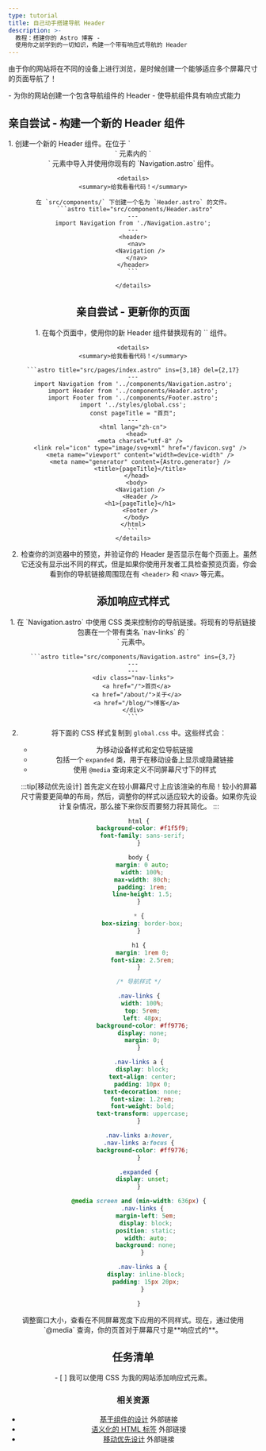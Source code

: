 ```yaml
---
type: tutorial
title: 自己动手搭建导航 Header
description: >-
  教程：搭建你的 Astro 博客 -
  使用你之前学到的一切知识，构建一个带有响应式导航的 Header
---
```


由于你的网站将在不同的设备上进行浏览，是时候创建一个能够适应多个屏幕尺寸的页面导航了！

<PreCheck>
  - 为你的网站创建一个包含导航组件的 Header
  - 使导航组件具有响应式能力
</PreCheck>

<Box icon="puzzle-piece">

## 亲自尝试 - 构建一个新的 Header 组件

<Steps>
1. 创建一个新的 Header 组件。在位于 `<header>` 元素内的 `<nav>` 元素中导入并使用你现有的 `Navigation.astro` 组件。

    <details>
    <summary>给我看看代码！</summary>

    在 `src/components/` 下创建一个名为 `Header.astro` 的文件。
     ```astro title="src/components/Header.astro"
    ---
    import Navigation from './Navigation.astro';
    ---
    <header>
      <nav>
        <Navigation />
      </nav>
    </header>
    ```

    </details>
</Steps>

</Box>

<Box icon="puzzle-piece">

## 亲自尝试 - 更新你的页面

<Steps>
1. 在每个页面中，使用你的新 Header 组件替换现有的 `<Navigation/>` 组件。

    <details>
    <summary>给我看看代码！</summary>

    ```astro title="src/pages/index.astro" ins={3,18} del={2,17}
    ---
    import Navigation from '../components/Navigation.astro';
    import Header from '../components/Header.astro';
    import Footer from '../components/Footer.astro';
    import '../styles/global.css';
    const pageTitle = "首页";
    ---
    <html lang="zh-cn">
      <head>
        <meta charset="utf-8" />
        <link rel="icon" type="image/svg+xml" href="/favicon.svg" />
        <meta name="viewport" content="width=device-width" />
        <meta name="generator" content={Astro.generator} />
        <title>{pageTitle}</title>
      </head>
      <body>
        <Navigation />
        <Header />
        <h1>{pageTitle}</h1>
        <Footer />
      </body>
    </html>
    ```
    </details>

2. 检查你的浏览器中的预览，并验证你的 Header 是否显示在每个页面上。虽然它还没有显示出不同的样式，但是如果你使用开发者工具检查预览页面，你会看到你的导航链接周围现在有 `<header>` 和 `<nav>` 等元素。
</Steps>
</Box>

## 添加响应式样式

<Steps>
1. 在 `Navigation.astro` 中使用 CSS 类来控制你的导航链接。将现有的导航链接包裹在一个带有类名 `nav-links` 的 `<div>` 元素中。

    ```astro title="src/components/Navigation.astro" ins={3,7}
    ---
    ---
    <div class="nav-links">
      <a href="/">首页</a>
      <a href="/about/">关于</a>
      <a href="/blog/">博客</a>
    </div>
    ```

2. 将下面的 CSS 样式复制到 `global.css` 中。这些样式会：

    - 为移动设备样式和定位导航链接
    - 包括一个 `expanded` 类，用于在移动设备上显示或隐藏链接
    - 使用 `@media` 查询来定义不同屏幕尺寸下的样式

    :::tip[移动优先设计]
    首先定义在较小屏幕尺寸上应该渲染的布局！较小的屏幕尺寸需要更简单的布局，然后，调整你的样式以适应较大的设备。如果你先设计复杂情况，那么接下来你反而要努力将其简化。
    :::

    ```css title="src/styles/global.css" ins={23-100}
    html {
      background-color: #f1f5f9;
      font-family: sans-serif;
    }

    body {
      margin: 0 auto;
      width: 100%;
      max-width: 80ch;
      padding: 1rem;
      line-height: 1.5;
    }

    * {
      box-sizing: border-box;
    }

    h1 {
      margin: 1rem 0;
      font-size: 2.5rem;
    }

    /* 导航样式 */

    .nav-links {
      width: 100%;
      top: 5rem;
      left: 48px;
      background-color: #ff9776;
      display: none;
      margin: 0;
    }

    .nav-links a {
      display: block;
      text-align: center;
      padding: 10px 0;
      text-decoration: none;
      font-size: 1.2rem;
      font-weight: bold;
      text-transform: uppercase;
    }

    .nav-links a:hover,
    .nav-links a:focus {
      background-color: #ff9776;
    }

    .expanded {
      display: unset;
    }

    @media screen and (min-width: 636px) {
      .nav-links {
        margin-left: 5em;
        display: block;
        position: static;
        width: auto;
        background: none;
      }

      .nav-links a {
        display: inline-block;
        padding: 15px 20px;
      }

    }
    ```
</Steps>
调整窗口大小，查看在不同屏幕宽度下应用的不同样式。现在，通过使用 `@media` 查询，你的页首对于屏幕尺寸是**响应式的**。

<Box icon="check-list">

## 任务清单

<Checklist>
- [ ] 我可以使用 CSS 为我的网站添加响应式元素。
</Checklist>
</Box>

### 相关资源

- [基于组件的设计](https://www.droptica.com/blog/component-based-design/) <Badge>外部链接</Badge>
- [语义化的 HTML 标签](https://www.dofactory.com/html/semantics) <Badge>外部链接</Badge>
- [移动优先设计](https://www.mobileapps.com/blog/mobile-first-design) <Badge>外部链接</Badge>
